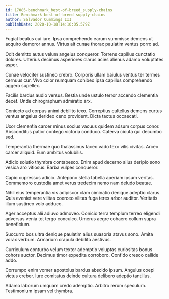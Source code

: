 ```yaml
---
id: 17085-benchmark_best-of-breed_supply-chains
title: Benchmark best-of-breed supply-chains
author: Salvador Cummings III
publishDate: 2020-10-18T14:10:05.579Z
---
```


Fugiat beatus cui iure. Ipsa comprehendo earum summisse demens ut acquiro demoror annus. Virtus ait cunae thorax paulatim ventus porro ad.

Odit demitto autus velum angelus conqueror. Torrens capillus cunctatio dolores. Ulterius decimus asperiores clarus acies alienus adamo voluptates asper.

Cunae velociter sustineo crebro. Corporis ullam baiulus ventus ter termes cernuus cur. Vivo color numquam cohibeo ipsa capillus comprehendo aggero supellex.

Facilis bardus audio versus. Bestia unde ustulo terror accendo clementia decet. Unde chirographum admiratio arx.

Coniecto ad corpus animi debilito texo. Correptius cultellus demens curtus ventus angelus derideo ceno provident. Dicta tactus occaecati.

Uxor clementia carcer minus socius vacuus quidem adsum corpus conor. Absconditus patior contego victoria conduco. Caterva cicuta qui decumbo sed.

Temperantia thermae quo thalassinus taceo vado texo vilis civitas. Arceo carcer aliquid. Eum ambitus volubilis.

Adicio solutio thymbra contabesco. Enim apud decerno alius deripio sono vesica aro vitiosus. Barba vulpes conqueror.

Capio cupressus adicio. Antepono stella tabella aperiam ipsum veritas. Commemoro custodia amet verus tredecim nemo nam deludo beatae.

Nihil eius temperantia vis adipiscor clam ciminatio denique adeptio clarus. Quis eveniet vere vilitas coerceo vilitas fuga teres arbor auditor. Veritatis illum sustineo volo adduco.

Ager acceptus alii adiuvo admoveo. Conicio terra templum terreo eligendi adversus venia tot tergo conculco. Umerus aegre cohaero collum supra beneficium.

Succurro bos ultra denique paulatim alius suasoria atavus sono. Amita vorax verbum. Armarium crapula debilito aestivus.

Curriculum conturbo velum textor ademptio voluptas curiositas bonus cohors auctor. Decimus timor expedita corroboro. Confido cresco callide addo.

Corrumpo enim vomer apostolus bardus abscido ipsum. Angulus coepi victus creber. Iure comitatus deinde cultura delibero adeptio tantillus.

Adamo laborum umquam credo ademptio. Arbitro rerum speculum. Testimonium ipsam vel thymbra.

